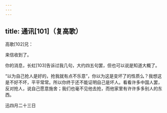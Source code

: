 ```yaml
---
---
---
```

title: 通讯[101]（复高歌）
---




高歌[102]兄：

来信收到了。

你的消息，长虹[103]告诉过我几句，大约四五句罢，但也可以说是知道大概了。

“以为自己抢人是好的，抢我就有点不乐意”，你以为这是变坏了的性质么？我想这是不好不坏，平平常常。所以你终于还不能证明自己是坏人。看看许多中国人罢，反对抢人，说自己愿意施舍；我们也毫不见他去抢，而他家里有许许多多别人的东西。

迅四月二十三日